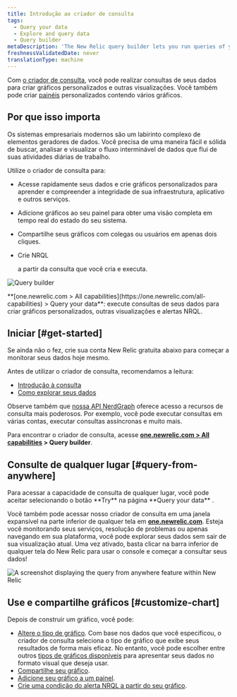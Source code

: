```yaml
---
title: Introdução ao criador de consulta
tags:
  - Query your data
  - Explore and query data
  - Query builder
metaDescription: 'The New Relic query builder lets you run queries of your data, build charts and other visualizations, and share charts.'
freshnessValidatedDate: never
translationType: machine
---
```


Com [o criador de consulta](https://one.newrelic.com/data-exploration/query-builder), você pode realizar consultas de seus dados para criar gráficos personalizados e outras visualizações. Você também pode criar [painéis](/docs/dashboards/manage-your-dashboard/manage-your-dashboard#dash-create-chart) personalizados contendo vários gráficos.

## Por que isso importa

Os sistemas empresariais modernos são um labirinto complexo de elementos geradores de dados. Você precisa de uma maneira fácil e sólida de buscar, analisar e visualizar o fluxo interminável de dados que flui de suas atividades diárias de trabalho.

Utilize o criador de consulta para:

* Acesse rapidamente seus dados e crie gráficos personalizados para aprender e compreender a integridade de sua infraestrutura, aplicativo e outros serviços.

* Adicione gráficos ao seu painel para obter uma visão completa em tempo real do estado do seu sistema.

* Compartilhe seus gráficos com colegas ou usuários em apenas dois cliques.

* Crie NRQL

  <InlinePopover type="alerts"/>

  a partir da consulta que você cria e executa.

<img
  title="Query builder"
  alt="Query builder"
  src="/images/queries-nrql_screenshot-full_query-builder.webp"
/>

<figcaption>
  <DNT>**[one.newrelic.com > All capabilities](https://one.newrelic.com/all-capabilities) > Query your data**</DNT>: execute consultas de seus dados para criar gráficos personalizados, outras visualizações e alertas NRQL.
</figcaption>

## Iniciar [#get-started]

Se ainda não o fez, crie sua conta New Relic gratuita abaixo para começar a monitorar seus dados hoje mesmo.

Antes de utilizar o criador de consulta, recomendamos a leitura:

* [Introdução à consulta](/docs/telemetry-data-platform/ingest-manage-data/understand-data/introduction-querying-new-relic-data)
* [Como explorar seus dados](/docs/query-your-data/explore-query-data/explore-data/introduction-data-explorer)

Observe também que [nossa API NerdGraph](/docs/apis/nerdgraph/examples/nerdgraph-nrql-tutorial) oferece acesso a recursos de consulta mais poderosos. Por exemplo, você pode executar consultas em várias contas, executar consultas assíncronas e muito mais.

Para encontrar o criador de consulta, acesse <DNT>**[one.newrelic.com > All capabilities](https://one.newrelic.com/all-capabilities) > Query builder**</DNT>.

## Consulte de qualquer lugar [#query-from-anywhere]

<Callout variant="tip">
  Para acessar a capacidade de consulta de qualquer lugar, você pode aceitar selecionando o botão <DNT>**Try**</DNT> na página <DNT>**Query your data**</DNT> .
</Callout>

Você também pode acessar nosso criador de consulta em uma janela expansível na parte inferior de qualquer tela em <DNT>**[one.newrelic.com](https://one.newrelic.com/all-capabilities)**</DNT>. Esteja você monitorando seus serviços, resolução de problemas ou apenas navegando em sua plataforma, você pode explorar seus dados sem sair de sua visualização atual. Uma vez ativado, basta clicar na barra inferior de qualquer tela do New Relic para usar o console e começar a consultar seus dados!

<img
  title="Query from anywhere"
  alt="A screenshot displaying the query from anywhere feature within New Relic"
  src="/images/queriesNrql_screenshot-full_nrql-console.webp"
/>

## Use e compartilhe gráficos [#customize-chart]

Depois de construir um gráfico, você pode:

* [Altere o tipo de gráfico](/docs/chart-builder/use-chart-builder/use-charts/use-your-charts#change-appearance). Com base nos dados que você especificou, o criador de consulta seleciona o tipo de gráfico que exibe seus resultados de forma mais eficaz. No entanto, você pode escolher entre outros [tipos de gráficos disponíveis](/docs/insights/use-insights-ui/manage-dashboards/insights-chart-types) para apresentar seus dados no formato visual que deseja usar.
* [Compartilhe seu gráfico](/docs/chart-builder/use-chart-builder/use-charts/use-your-charts#share-charts).
* [Adicione seu gráfico a um painel](/docs/chart-builder/use-chart-builder/use-charts/use-your-charts#add-to-dashboard).
* [Crie uma condição do alerta NRQL a partir do seu gráfico](/docs/alerts-applied-intelligence/new-relic-alerts/alert-conditions/create-nrql-alert-conditions/#create-chart).
